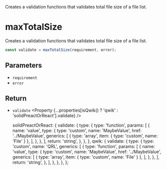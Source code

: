 
<Title>maxTotalSize</Title>
<Description>
  Creates a validation functions that validates total file size of a file list.
</Description>

# maxTotalSize

Creates a validation functions that validates total file size of a file list.

```ts
const validate = maxTotalSize(requirement, error);
```

## Parameters

- `requirement` <Property type="number" />
- `error` <Property type="string" />

## Return

- `validate` <Property {...properties[isQwik() ? 'qwik' : 'solidPreactOrReact'].validate} />

  solidPreactOrReact: {
    validate: {
      type: {
        type: 'function',
        params: [
          {
            name: 'value',
            type: {
              type: 'custom',
              name: 'MaybeValue',
              href: '../MaybeValue',
              generics: [
                { type: 'array', item: { type: 'custom', name: 'File' } },
              ],
            },
          },
        ],
        return: 'string',
      },
    },
  },
  qwik: {
    validate: {
      type: {
        type: 'custom',
        name: 'QRL',
        generics: [
          {
            type: 'function',
            params: [
              {
                name: 'value',
                type: {
                  type: 'custom',
                  name: 'MaybeValue',
                  href: '../MaybeValue',
                  generics: [
                    { type: 'array', item: { type: 'custom', name: 'File' } },
                  ],
                },
              },
            ],
            return: 'string',
          },
        ],
      },
    },
  },
};
